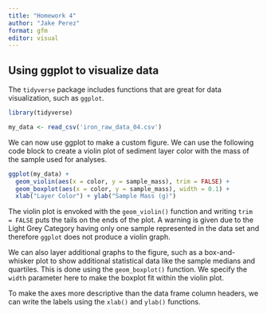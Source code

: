 ```yaml
---
title: "Homework 4"
author: "Jake Perez"
format: gfm
editor: visual
---
```


## Using ggplot to visualize data

The `tidyverse` package includes functions that are great for data visualization, such as `ggplot`.

```r
library(tidyverse)
```

```r
my_data <- read_csv('iron_raw_data_04.csv')
```

We can now use ggplot to make a custom figure. We can use the following code block to create a violin plot of sediment layer color with the mass of the sample used for analyses.

```r
ggplot(my_data) +
  geom_violin(aes(x = color, y = sample_mass), trim = FALSE) + 
  geom_boxplot(aes(x = color, y = sample_mass), width = 0.1) + 
  xlab("Layer Color") + ylab("Sample Mass (g)")
```

The violin plot is envoked with the `geom_violin()` function and writing `trim = FALSE` puts the tails on the ends of the plot. A warning is given due to the Light Grey Category having only one sample represented in the data set and therefore `ggplot` does not produce a violin graph.

We can also layer additional graphs to the figure, such as a box-and-whisker plot to show additional statistical data like the sample medians and quartiles. This is done using the `geom_boxplot()` function. We specify the `width` parameter here to make the boxplot fit within the violin plot.

To make the axes more descriptive than the data frame column headers, we can write the labels using the `xlab()` and `ylab()` functions.
